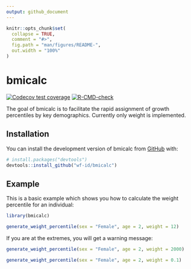 ```yaml
---
output: github_document
---
```


<!-- README.md is generated from README.Rmd. Please edit that file -->

```r
knitr::opts_chunk$set(
  collapse = TRUE,
  comment = "#>",
  fig.path = "man/figures/README-",
  out.width = "100%"
)
```

# bmicalc

<!-- badges: start -->
[![Codecov test coverage](https://codecov.io/gh/wf-id/bmicalc/branch/main/graph/badge.svg)](https://app.codecov.io/gh/wf-id/bmicalc?branch=main)
[![R-CMD-check](https://github.com/wf-id/bmicalc/workflows/R-CMD-check/badge.svg)](https://github.com/wf-id/bmicalc/actions)
<!-- badges: end -->

The goal of bmicalc is to facilitate the rapid assignment of growth percentiles by key demographics.
Currently only weight is implemented.

## Installation

You can install the development version of bmicalc from [GitHub](https://github.com/) with:

``` r
# install.packages("devtools")
devtools::install_github("wf-id/bmicalc")
```

## Example

This is a basic example which shows you how to calculate the weight percentile for an individual:

```r
library(bmicalc)

generate_weight_percentile(sex = "Female", age = 2, weight = 12)
```

If you are at the extremes, you will get a warning message:

```r
generate_weight_percentile(sex = "Female", age = 2, weight = 2000)
```

```r
generate_weight_percentile(sex = "Female", age = 2, weight = 0.1)
```
